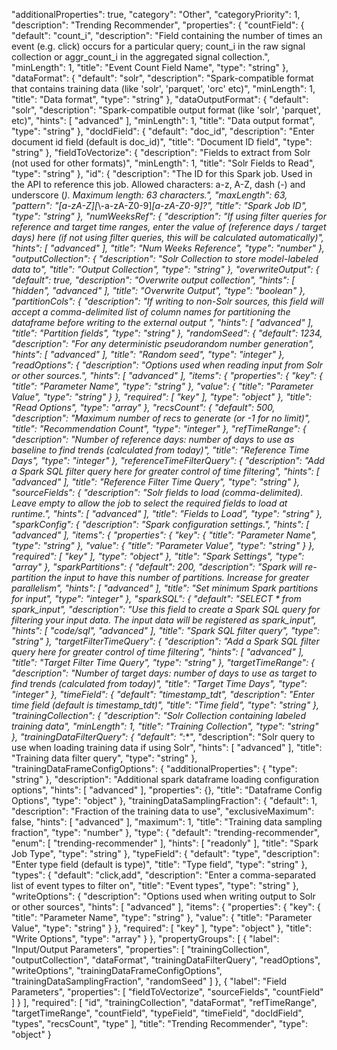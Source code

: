   "additionalProperties": true,
  "category": "Other",
  "categoryPriority": 1,
  "description": "Trending Recommender",
  "properties": {
    "countField": {
      "default": "count_i",
      "description": "Field containing the number of times an event (e.g. click) occurs for a particular query; count_i in the raw signal collection or aggr_count_i in the aggregated signal collection.",
      "minLength": 1,
      "title": "Event Count Field Name",
      "type": "string"
    },
    "dataFormat": {
      "default": "solr",
      "description": "Spark-compatible format that contains training data (like 'solr', 'parquet', 'orc' etc)",
      "minLength": 1,
      "title": "Data format",
      "type": "string"
    },
    "dataOutputFormat": {
      "default": "solr",
      "description": "Spark-compatible output format (like 'solr', 'parquet', etc)",
      "hints": [
        "advanced"
      ],
      "minLength": 1,
      "title": "Data output format",
      "type": "string"
    },
    "docIdField": {
      "default": "doc_id",
      "description": "Enter document id field (default is doc_id)",
      "title": "Document ID field",
      "type": "string"
    },
    "fieldToVectorize": {
      "description": "Fields to extract from Solr (not used for other formats)",
      "minLength": 1,
      "title": "Solr Fields to Read",
      "type": "string"
    },
    "id": {
      "description": "The ID for this Spark job. Used in the API to reference this job. Allowed characters: a-z, A-Z, dash (-) and underscore (_). Maximum length: 63 characters.",
      "maxLength": 63,
      "pattern": "[a-zA-Z][_\\-a-zA-Z0-9]*[a-zA-Z0-9]?",
      "title": "Spark Job ID",
      "type": "string"
    },
    "numWeeksRef": {
      "description": "If using filter queries for reference and target time ranges, enter the value of (reference days / target days) here (if not using filter queries, this will be calculated automatically)",
      "hints": [
        "advanced"
      ],
      "title": "Num Weeks Reference",
      "type": "number"
    },
    "outputCollection": {
      "description": "Solr Collection to store model-labeled data to",
      "title": "Output Collection",
      "type": "string"
    },
    "overwriteOutput": {
      "default": true,
      "description": "Overwrite output collection",
      "hints": [
        "hidden",
        "advanced"
      ],
      "title": "Overwrite Output",
      "type": "boolean"
    },
    "partitionCols": {
      "description": "If writing to non-Solr sources, this field will accept a comma-delimited list of column names for partitioning the dataframe before writing to the external output ",
      "hints": [
        "advanced"
      ],
      "title": "Partition fields",
      "type": "string"
    },
    "randomSeed": {
      "default": 1234,
      "description": "For any deterministic pseudorandom number generation",
      "hints": [
        "advanced"
      ],
      "title": "Random seed",
      "type": "integer"
    },
    "readOptions": {
      "description": "Options used when reading input from Solr or other sources.",
      "hints": [
        "advanced"
      ],
      "items": {
        "properties": {
          "key": {
            "title": "Parameter Name",
            "type": "string"
          },
          "value": {
            "title": "Parameter Value",
            "type": "string"
          }
        },
        "required": [
          "key"
        ],
        "type": "object"
      },
      "title": "Read Options",
      "type": "array"
    },
    "recsCount": {
      "default": 500,
      "description": "Maximum number of recs to generate (or -1 for no limit)",
      "title": "Recommendation Count",
      "type": "integer"
    },
    "refTimeRange": {
      "description": "Number of reference days: number of days to use as baseline to find trends (calculated from today)",
      "title": "Reference Time Days",
      "type": "integer"
    },
    "referenceTimeFilterQuery": {
      "description": "Add a Spark SQL filter query here for greater control of time filtering",
      "hints": [
        "advanced"
      ],
      "title": "Reference Filter Time Query",
      "type": "string"
    },
    "sourceFields": {
      "description": "Solr fields to load (comma-delimited). Leave empty to allow the job to select the required fields to load at runtime.",
      "hints": [
        "advanced"
      ],
      "title": "Fields to Load",
      "type": "string"
    },
    "sparkConfig": {
      "description": "Spark configuration settings.",
      "hints": [
        "advanced"
      ],
      "items": {
        "properties": {
          "key": {
            "title": "Parameter Name",
            "type": "string"
          },
          "value": {
            "title": "Parameter Value",
            "type": "string"
          }
        },
        "required": [
          "key"
        ],
        "type": "object"
      },
      "title": "Spark Settings",
      "type": "array"
    },
    "sparkPartitions": {
      "default": 200,
      "description": "Spark will re-partition the input to have this number of partitions. Increase for greater parallelism",
      "hints": [
        "advanced"
      ],
      "title": "Set minimum Spark partitions for input",
      "type": "integer"
    },
    "sparkSQL": {
      "default": "SELECT * from spark_input",
      "description": "Use this field to create a Spark SQL query for filtering your input data. The input data will be registered as spark_input",
      "hints": [
        "code/sql",
        "advanced"
      ],
      "title": "Spark SQL filter query",
      "type": "string"
    },
    "targetFilterTimeQuery": {
      "description": "Add a Spark SQL filter query here for greater control of time filtering",
      "hints": [
        "advanced"
      ],
      "title": "Target Filter Time Query",
      "type": "string"
    },
    "targetTimeRange": {
      "description": "Number of target days: number of days to use as target to find trends (calculated from today)",
      "title": "Target Time Days",
      "type": "integer"
    },
    "timeField": {
      "default": "timestamp_tdt",
      "description": "Enter time field (default is timestamp_tdt)",
      "title": "Time field",
      "type": "string"
    },
    "trainingCollection": {
      "description": "Solr Collection containing labeled training data",
      "minLength": 1,
      "title": "Training Collection",
      "type": "string"
    },
    "trainingDataFilterQuery": {
      "default": "*:*",
      "description": "Solr query to use when loading training data if using Solr",
      "hints": [
        "advanced"
      ],
      "title": "Training data filter query",
      "type": "string"
    },
    "trainingDataFrameConfigOptions": {
      "additionalProperties": {
        "type": "string"
      },
      "description": "Additional spark dataframe loading configuration options",
      "hints": [
        "advanced"
      ],
      "properties": {},
      "title": "Dataframe Config Options",
      "type": "object"
    },
    "trainingDataSamplingFraction": {
      "default": 1,
      "description": "Fraction of the training data to use",
      "exclusiveMaximum": false,
      "hints": [
        "advanced"
      ],
      "maximum": 1,
      "title": "Training data sampling fraction",
      "type": "number"
    },
    "type": {
      "default": "trending-recommender",
      "enum": [
        "trending-recommender"
      ],
      "hints": [
        "readonly"
      ],
      "title": "Spark Job Type",
      "type": "string"
    },
    "typeField": {
      "default": "type",
      "description": "Enter type field (default is type)",
      "title": "Type field",
      "type": "string"
    },
    "types": {
      "default": "click,add",
      "description": "Enter a comma-separated list of event types to filter on",
      "title": "Event types",
      "type": "string"
    },
    "writeOptions": {
      "description": "Options used when writing output to Solr or other sources",
      "hints": [
        "advanced"
      ],
      "items": {
        "properties": {
          "key": {
            "title": "Parameter Name",
            "type": "string"
          },
          "value": {
            "title": "Parameter Value",
            "type": "string"
          }
        },
        "required": [
          "key"
        ],
        "type": "object"
      },
      "title": "Write Options",
      "type": "array"
    }
  },
  "propertyGroups": [
    {
      "label": "Input/Output Parameters",
      "properties": [
        "trainingCollection",
        "outputCollection",
        "dataFormat",
        "trainingDataFilterQuery",
        "readOptions",
        "writeOptions",
        "trainingDataFrameConfigOptions",
        "trainingDataSamplingFraction",
        "randomSeed"
      ]
    },
    {
      "label": "Field Parameters",
      "properties": [
        "fieldToVectorize",
        "sourceFields",
        "countField"
      ]
    }
  ],
  "required": [
    "id",
    "trainingCollection",
    "dataFormat",
    "refTimeRange",
    "targetTimeRange",
    "countField",
    "typeField",
    "timeField",
    "docIdField",
    "types",
    "recsCount",
    "type"
  ],
  "title": "Trending Recommender",
  "type": "object"
}
